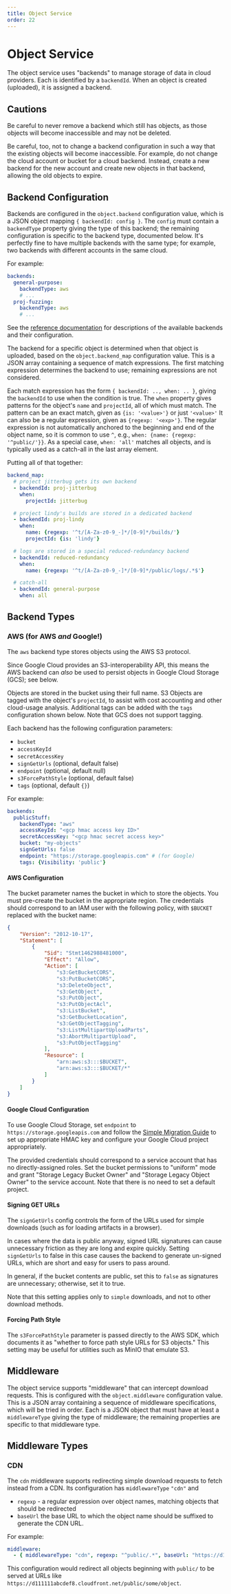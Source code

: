 ```yaml
---
title: Object Service
order: 22
---
```


# Object Service

The object service uses "backends" to manage storage of data in cloud providers.
Each is identified by a `backendId`.
When an object is created (uploaded), it is assigned a backend.

## Cautions

Be careful to never remove a backend which still has objects, as those objects will become inaccessible and may not be deleted.

Be careful, too, not to change a backend configuration in such a way that the existing objects will become inaccessible.
For example, do not change the cloud account or bucket for a cloud backend.
Instead, create a new backend for the new account and create new objects in that backend, allowing the old objects to expire.

## Backend Configuration

Backends are configured in the `object.backend` configuration value, which is a JSON object mapping `{ backendId: config }`.
The `config` must contain a `backendType` property giving the type of this backend; the remaining configuration is specific to the backend type, documented below.
It's perfectly fine to have multiple backends with the same type; for example, two backends with different accounts in the same cloud.

For example:

```yaml
backends:
  general-purpose:
    backendType: aws
    # ...
  proj-fuzzing:
    backendType: aws
    # ...
```

See the [reference documentation](/docs/reference/platform/object/) for descriptions of the available backends and their configuration.

The backend for a specific object is determined when that object is uploaded, based on the `object.backend_map` configuration value.
This is a JSON array containing a sequence of match expressions.
The first matching expression determines the backend to use; remaining expressions are not considered.

Each match expression has the form `{ backendId: .., when: .. }`, giving the `backendId` to use when the condition is true.
The `when` property gives patterns for the object's `name` and `projectId`, all of which must match.
The pattern can be an exact match, given as `{is: '<value>'}` or just `'<value>'`
It can also be a regular expression, given as `{regexp: '<exp>'}`.
The regular expression is not automatically anchored to the beginning and end of the object name, so it is common to use `^`, e.g., `when: {name: {regexp: '^public/'}}`.
As a special case, `when: 'all'` matches all objects, and is typically used as a catch-all in the last array element.

Putting all of that together:

```yaml
backend_map:
  # project jitterbug gets its own backend
  - backendId: proj-jitterbug
    when:
      projectId: jitterbug

  # project lindy's builds are stored in a dedicated backend
  - backendId: proj-lindy
    when:
      name: {regexp: '^t/[A-Za-z0-9_-]*/[0-9]*/builds/'}
      projectId: {is: 'lindy'}

  # logs are stored in a special reduced-redundancy backend
  - backendId: reduced-redundancy
    when:
      name: {regexp: '^t/[A-Za-z0-9_-]*/[0-9]*/public/logs/.*$'}

  # catch-all
  - backendId: general-purpose
    when: all
```

## Backend Types

### AWS (for AWS _and_ Google!)

The `aws` backend type stores objects using the AWS S3 protocol.

Since Google Cloud provides an S3-interoperability API, this means the AWS backend can _also_ be used to persist objects in Google Cloud Storage (GCS); see below.

Objects are stored in the bucket using their full name.
S3 Objects are tagged with the object's `projectId`, to assist with cost accounting and other cloud-usage analysis.
Additional tags can be added with the `tags` configuration shown below.
Note that GCS does not support tagging.

Each backend has the following configuration parameters:
 * `bucket`
 * `accessKeyId`
 * `secretAccessKey`
 * `signGetUrls` (optional, default false)
 * `endpoint` (optional, default null)
 * `s3ForcePathStyle` (optional, default false)
 * `tags` (optional, default `{}`)

 For example:

```yaml
backends:
  publicStuff:
    backendType: "aws"
    accessKeyId: "<gcp hmac access key ID>"
    secretAccessKey: "<gcp hmac secret access key>"
    bucket: "my-objects"
    signGetUrls: false
    endpoint: "https://storage.googleapis.com" # (for Google)
    tags: {Visibility: 'public'}
```

#### AWS Configuration

The bucket parameter names the bucket in which to store the objects.
You must pre-create the bucket in the appropriate region.
The credentials should correspond to an IAM user with the following policy, with `$BUCKET` replaced with the bucket name:

```json
{
    "Version": "2012-10-17",
    "Statement": [
        {
            "Sid": "Stmt1462988481000",
            "Effect": "Allow",
            "Action": [
                "s3:GetBucketCORS",
                "s3:PutBucketCORS",
                "s3:DeleteObject",
                "s3:GetObject",
                "s3:PutObject",
                "s3:PutObjectAcl",
                "s3:ListBucket",
                "s3:GetBucketLocation",
                "s3:GetObjectTagging",
                "s3:ListMultipartUploadParts",
                "s3:AbortMultipartUpload",
                "s3:PutObjectTagging"
            ],
            "Resource": [
                "arn:aws:s3:::$BUCKET",
                "arn:aws:s3:::$BUCKET/*"
            ]
        }
    ]
}
```

#### Google Cloud Configuration

To use Google Cloud Storage, set `endpoint` to `https://storage.googleapis.com`
and follow the [Simple Migration
Guide](https://cloud.google.com/storage/docs/migrating#migration-simple) to set
up appropriate HMAC key and configure your Google Cloud project appropriately.

The provided credentials should correspond to a service account that has no directly-assigned roles.
Set the bucket permissions to "uniform" mode and grant "Storage Legacy Bucket Owner" and "Storage Legacy Object Owner" to the service account.
Note that there is no need to set a default project.

#### Signing GET URLs

The `signGetUrls` config controls the form of the URLs used for simple downloads (such as for loading artifacts in a browser).

In cases where the data is public anyway, signed URL signatures can cause unnecessary friction as they are long and expire quickly.
Setting `signGetUrls` to false in this case causes the backend to generate un-signed URLs, which are short and easy for users to pass around.

In general, if the bucket contents are public, set this to `false` as signatures are unnecessary; otherwise, set it to true.

Note that this setting applies only to `simple` downloads, and not to other download methods.

#### Forcing Path Style

The `s3ForcePathStyle` parameter is passed directly to the AWS SDK, which documents it as "whether to force path style URLs for S3 objects."
This setting may be useful for utilities such as MinIO that emulate S3.

## Middleware

The object service supports "middleware" that can intercept download requests.
This is configured with the `object.middleware` configuration value.
This is a JSON array containing a sequence of middleware specifications, which will be tried in order.
Each is a JSON object that must have at least a `middlewareType` giving the type of middleware; the remaining properties are specific to that middleware type.

## Middleware Types

### CDN

The `cdn` middleware supports redirecting simple download requests to fetch instead from a CDN.
Its configuration has `middlewareType` `"cdn"` and

 * `regexp` - a regular expression over object names, matching objects that should be redirected
 * `baseUrl` the base URL to which the object name should be suffixed to generate the CDN URL.

For example:

```yaml
middleware:
  - { middlewareType: "cdn", regexp: "^public/.*", baseUrl: "https://d111111abcdef8.cloudfront.net/" }
```

This configuration would redirect all objects beginning with `public/` to be served at URLs like `https://d111111abcdef8.cloudfront.net/public/some/object`.
